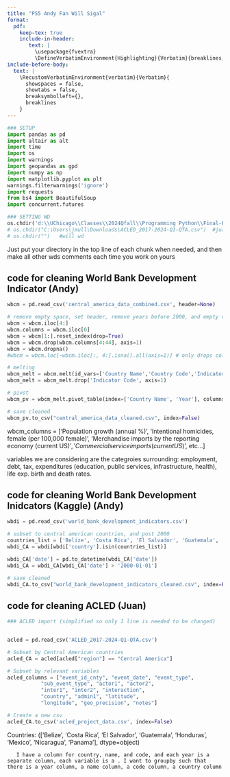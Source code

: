```yaml
---
title: "PS5 Andy Fan Will Sigal"
format: 
  pdf:
    keep-tex: true
    include-in-header: 
       text: |
         \usepackage{fvextra}
         \DefineVerbatimEnvironment{Highlighting}{Verbatim}{breaklines,commandchars=\\\{\}}
include-before-body:
  text: |
    \RecustomVerbatimEnvironment{verbatim}{Verbatim}{
      showspaces = false,
      showtabs = false,
      breaksymbolleft={},
      breaklines
    }
---
```



```python
### SETUP 
import pandas as pd
import altair as alt
import time
import os
import warnings
import geopandas as gpd
import numpy as np
import matplotlib.pyplot as plt
warnings.filterwarnings('ignore')
import requests
from bs4 import BeautifulSoup
import concurrent.futures

### SETTING WD
os.chdir('d:\\UChicago\\Classes\\2024Qfall\\Programming Python\\Final-Project\\Data') #andy wd
# os.chdir("C:\Users\jmull\Downloads\ACLED_2017-2024-Q1-QTA.csv")  #juan wd
# os.chdir("")   #will wd

```
Just put your directory in the top line of each chunk when needed, and then make all other wds comments each time you work on yours

## code for cleaning World Bank Development Indicator (Andy)

```python
wbcm = pd.read_csv('central_america_data_combined.csv', header=None)

# remove empty space, set header, remove years before 2000, and empty variables
wbcm = wbcm.iloc[4:]
wbcm.columns = wbcm.iloc[0]
wbcm = wbcm[1:].reset_index(drop=True)
wbcm = wbcm.drop(wbcm.columns[4:44], axis=1)
wbcm = wbcm.dropna()
#wbcm = wbcm.loc[~wbcm.iloc[:, 4:].isna().all(axis=1)] # only drops columns that are fully empty--basically a less harsh dropna

# melting
wbcm_melt = wbcm.melt(id_vars=['Country Name','Country Code','Indicator Name','Indicator Code'], var_name='Year', value_name='Value')
wbcm_melt = wbcm_melt.drop('Indicator Code', axis=1)

# pivot
wbcm_pv = wbcm_melt.pivot_table(index=['Country Name', 'Year'], columns='Indicator Name', values='Value', aggfunc='first').reset_index()

# save cleaned
wbcm_pv.to_csv("central_america_data_cleaned.csv", index=False)
```

wbcm_columns = ['Population growth (annual %)', 'Intentional homicides, female (per 100,000 female)', 'Merchandise imports by the reporting economy (current US$)','Commercial service imports (current US$)', etc...]

variables we are considering are the categroies surrounding: 
employment, debt, tax, expenditures (education, public services, infrastructure, health), life exp. birth and death rates.

## code for cleaning World Bank Development Inidcators (Kaggle) (Andy)

```python
wbdi = pd.read_csv('world_bank_development_indicators.csv')

# subset to central american countries, and post 2000
countries_list = ['Belize', 'Costa Rica', 'El Salvador', 'Guatemala', 'Honduras', 'Mexico', 'Nicaragua', 'Panama']
wbdi_CA = wbdi[wbdi['country'].isin(countries_list)]

wbdi_CA['date'] = pd.to_datetime(wbdi_CA['date'])
wbdi_CA = wbdi_CA[wbdi_CA['date'] > '2000-01-01']

# save cleaned
wbdi_CA.to_csv("world_bank_development_indicators_cleaned.csv", index=False)
```

## code for cleaning ACLED (Juan)

```python
### ACLED import (simplified so only 1 line is needed to be changed)


acled = pd.read_csv('ACLED_2017-2024-Q1-QTA.csv')

# Subset by Central American countries
acled_CA = acled[acled["region"] == "Central America"]

# Subset by relevant variables
acled_columns = ["event_id_cnty", "event_date", "event_type", 
           "sub_event_type", "actor1", "actor2", 
           "inter1", "inter2", "interaction", 
           "country", "admin1", "latitude", 
           "longitude", "geo_precision", "notes"]

# Create a new csv
acled_CA.to_csv('acled_project_data.csv', index=False)
```

Countries: 
(['Belize', 'Costa Rica', 'El Salvador', 'Guatemala', 'Honduras',
       'Mexico', 'Nicaragua', 'Panama'], dtype=object)



       I have a column for country, name, and code, and each year is a separate column, each variable is a . I want to groupby such that there is a year column, a name column, a code column, a country column